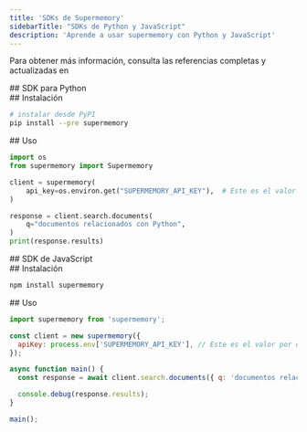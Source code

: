 ```yaml
---
title: 'SDKs de Supermemory'
sidebarTitle: "SDKs de Python y JavaScript"
description: 'Aprende a usar supermemory con Python y JavaScript'
---
```


Para obtener más información, consulta las referencias completas y actualizadas en

<Columns cols={2}>
  <Card title="SDK de Python" icon="python" href="https://pypi.org/project/supermemory/">
  </Card>

  <Card title="SDK de JavaScript" icon="js" href="https://www.npmjs.com/package/supermemory">
  </Card>
</Columns>

<div id="python-sdk">
  ## SDK para Python
</div>

<div id="installation">
  ## Instalación
</div>

```sh
# instalar desde PyPI
pip install --pre supermemory
```


<div id="usage">
  ## Uso
</div>

```python
import os
from supermemory import Supermemory

client = supermemory(
    api_key=os.environ.get("SUPERMEMORY_API_KEY"),  # Este es el valor por defecto y se puede omitir
)

response = client.search.documents(
    q="documentos relacionados con Python",
)
print(response.results)
```


<div id="javascript-sdk">
  ## SDK de JavaScript
</div>

<div id="installation">
  ## Instalación
</div>

```sh
npm install supermemory
```


<div id="usage">
  ## Uso
</div>

```js
import supermemory from 'supermemory';

const client = new supermemory({
  apiKey: process.env['SUPERMEMORY_API_KEY'], // Este es el valor por defecto y se puede omitir
});

async function main() {
  const response = await client.search.documents({ q: 'documentos relacionados con Python' });

  console.debug(response.results);
}

main();
```
